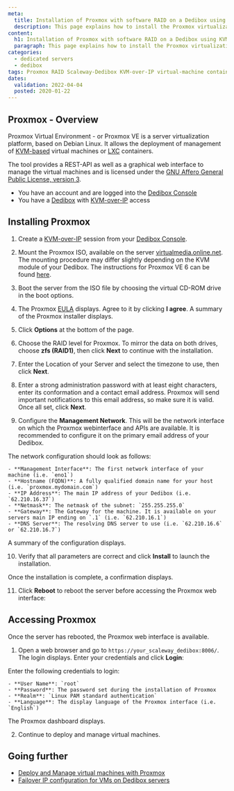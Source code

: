 ```yaml
---
meta:
  title: Installation of Proxmox with software RAID on a Dedibox using KVM-over-IP
  description: This page explains how to install the Proxmox virtualization environment using a software RAID from the KVM-over-IP device
content:
  h1: Installation of Proxmox with software RAID on a Dedibox using KVM-over-IP
  paragraph: This page explains how to install the Proxmox virtualization environment using a software RAID from the KVM-over-IP device
categories:
  - dedicated servers
  - dedibox
tags: Proxmox RAID Scaleway-Dedibox KVM-over-IP virtual-machine container
dates:
  validation: 2022-04-04
  posted: 2020-01-22
---
```


## Proxmox - Overview

Proxmox Virtual Environment - or Proxmox VE is a server virtualization platform, based on Debian Linux. It allows the deployment of management of [KVM-based](https://www.linux-kvm.org/page/Main_Page) virtual machines or [LXC](https://linuxcontainers.org/) containers.

The tool provides a REST-API as well as a graphical web interface to manage the virtual machines and is licensed under the [GNU Affero General Public License, version 3](https://www.gnu.org/licenses/agpl-3.0.de.html).

<Message type="requirement">

- You have an account and are logged into the [Dedibox Console](https://console.online.net)
- You have a [Dedibox](https://www.scaleway.com/en/dedibox/) with [KVM-over-IP](/dedibox/kvm-over-ip/concepts/#kvm-over-ip) access

</Message>


## Installing Proxmox

1. Create a [KVM-over-IP](/dedibox/kvm-over-ip/quickstart/) session from your [Dedibox Console](https://console.online.net/).

2. Mount the Proxmox ISO, available on the server [virtualmedia.online.net](http://virtualmedia.online.net). The mounting procedure may differ slightly depending on the KVM module of your Dedibox. The instructions for Proxmox VE 6 can be found [here](https://virtualmedia.online.net/proxmox/proxmox-ve_6.0-1.iso).

3. Boot the server from the ISO file by choosing the virtual CD-ROM drive in the boot options.

4. The Proxmox [EULA](https://www.gnu.org/licenses/agpl-3.0.html) displays. Agree to it by clicking **I agree**. A summary of the Proxmox installer displays.

  <Lightbox src="scaleway-proxmox_installer-01.webp" width="550" alt="" />

5. Click **Options** at the bottom of the page.

  <Lightbox src="scaleway-proxmox_installer-02.webp" width="550" alt="" />

6. Choose the RAID level for Proxmox. To mirror the data on both drives, choose **zfs (RAID1)**, then click **Next** to continue with the installation.

  <Lightbox src="scaleway-proxmox_installer-03.webp" width="350" alt="" />

7. Enter the Location of your Server and select the timezone to use, then click **Next**.

  <Lightbox src="scaleway-proxmox_installer-04.webp" width="550" alt="" />

8. Enter a strong administration password with at least eight characters, enter its conformation and a contact email address. Proxmox will send important notifications to this email address, so make sure it is valid. Once all set, click **Next**.

  <Lightbox src="scaleway-proxmox_installer-06.webp" width="550" alt="" />

9. Configure the **Management Network**. This will be the network interface on which the Proxmox webinterface and APIs are available. It is recommended to configure it on the primary email address of your Dedibox.

  <Lightbox src="scaleway-proxmox_installer-07.webp" width="550" alt="" />

  The network configuration should look as follows:

    - **Management Interface**: The first network interface of your machine (i.e. `eno1`)
    - **Hostname (FQDN)**: A fully qualified domain name for your host (i.e. `proxmox.mydomain.com`)
    - **IP Address**: The main IP address of your Dedibox (i.e. `62.210.16.37`)
    - **Netmask**: The netmask of the subnet: `255.255.255.0`
    - **Gateway**: The Gateway for the machine. It is available on your servers main IP ending on `.1` (i.e. `62.210.16.1`)
    - **DNS Server**: The resolving DNS server to use (i.e. `62.210.16.6` or `62.210.16.7`)
  
  A summary of the configuration displays.

10. Verify that all parameters are correct and click **Install** to launch the installation.

  <Lightbox src="scaleway-proxmox_installer-08.webp" width="550" alt="" />

  Once the installation is complete, a confirmation displays.

11. Click **Reboot** to reboot the server before accessing the Proxmox web interface:

  <Lightbox src="scaleway-proxmox_installer-09.webp" width="550" alt="" />

## Accessing Proxmox

Once the server has rebooted, the Proxmox web interface is available.

1. Open a web browser and go to `https://your_scaleway_dedibox:8006/`. The login displays. Enter your credentials and click **Login**:

  <Lightbox src="scaleway-proxmox_login.webp" width="550" alt="" />

  Enter the following credentials to login:

    - **User Name**: `root`
    - **Password**: The password set during the installation of Proxmox
    - **Realm**: `Linux PAM standard authentication`
    - **Language**: The display language of the Proxmox interface (i.e. `English`)

  The Proxmox dashboard displays.

2. Continue to deploy and manage virtual machines.

 <Lightbox src="scaleway-proxmox_dashboard.webp" width="550" alt="" />

## Going further

- [Deploy and Manage virtual machines with Proxmox](/tutorials/configure-failover-proxmox/)
- [Failover IP configuration for VMs on Dedibox servers](/dedibox-network/ip-failover/quickstart/)
